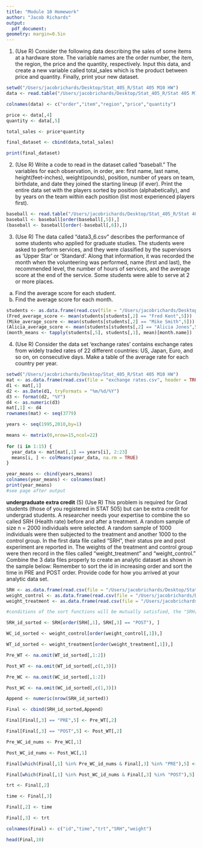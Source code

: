 ```yaml
---
title: "Module 10 Homework"
author: "Jacob Richards"
output:
  pdf_document: 
geometry: margin=0.5in
---
```


(1) (Use R) Consider the following data describing the sales of some items at a hardware
store. The variable names are the order number, the item, the region, the price and the
quantity, respectively. Input this data, and create a new variable called total_sales which is the product between price and quantity. Finally, print your new dataset.
```r
setwd("/Users/jacobrichards/Desktop/Stat_405_R/Stat 405 M10 HW")
data <- read.table("/Users/jacobrichards/Desktop/Stat_405_R/Stat 405 M10 HW/HW10.txt")

colnames(data) <- c("order","item","region","price","quantity")

price <- data[,4]
quantity <- data[,5]

total_sales <- price*quantity

final_dataset <- cbind(data,total_sales)

print(final_dataset)
```
\pagebreak
(2) (Use R) Write a code to read in the dataset called “baseball.” The variables for each
observation, in order, are: first name, last name, height(feet-inches), weight(pounds),
position, number of years on team, birthdate, and date they joined the starting lineup (if
ever). Print the entire data set with the players sorted by position (alphabetically), and by
years on the team within each position (list most experienced players first).
```r
baseball <- read.table("/Users/jacobrichards/Desktop/Stat_405_R/Stat 405 M10 HW/baseball.txt", sep = "", header = TRUE, fill = TRUE)
baseball <- baseball[order(baseball[,5]),]
(baseball <- baseball[order(-baseball[,6]),])
```
\pagebreak
(3) (Use R) The data called “data3_6.csv” describes the performance of some
students who applied for graduate studies. The students were asked to perform services,
and they were classified by the supervisors as ‘Upper Star’ or ‘Standard’. Along that
information, it was recorded the month when the volunteering was performed, name (first
and last), the recommended level, the number of hours of services, and the average score
at the end of the service. Some students were able to serve at 2 or more places.
(a) Find the average score for each student.
(b) Find the average score for each month.
```r
students <- as.data.frame(read.csv(file = "/Users/jacobrichards/Desktop/Stat_405_R/Stat 405 M10 HW/data3_6(1).csv", header = TRUE))
(Fred_average_score <- mean(students[students[,2] == "Fred Kent",5]))
(Mike_average_score <- mean(students[students[,2] == "Mike Smith",5]))
(Alicia_average_score <- mean(students[students[,2] == "Alicia Jones",5]))
(month_means <- tapply(students[,5], students[,1], mean)[month.name])
```
\pagebreak
(4) (Use R) Consider the data set ‘exchange rates’ contains exchange rates from widely
traded rates of 22 different countries: US, Japan, Euro, and so on, on consecutive days.
Make a table of the average rate for each country per year.
```r
setwd("/Users/jacobrichards/Desktop/Stat_405_R/Stat 405 M10 HW")
mat <- as.data.frame(read.csv(file = "exchange rates.csv", header = TRUE))
d1 <- mat[,1]
d2 <- as.Date(d1, tryFormats = "%m/%d/%Y")
d3 <- format(d2, "%Y")
d4 <- as.numeric(d3)
mat[,1] <- d4
rownames(mat) <- seq(3779)

years <- seq(1995,2010,by=1)

means <- matrix(0,nrow=15,ncol=22)
     
for (i in 1:15) {
  year_data <- mat[mat[,1] == years[i], 2:23]  
  means[i, ] <- colMeans(year_data, na.rm = TRUE)  
}

year_means <- cbind(years,means)
colnames(year_means) <- colnames(mat)
print(year_means)
#see page after output
```
\pagebreak
**undergraduate extra credit**
(5) (Use R) This problem is required for Grad students (those of you registered in
STAT 505) but can be extra credit for undergrad students. 
A researcher needs your expertise to combine the so called SRH (Health rate) before and
after a treatment. A random sample of size n = 2000 individuals were selected. A random
sample of 1000 individuals were then subjected to the treatment and another 1000 to the
control group. In the first data file called “SRH”, their status pre and post experiment are
reported in. The weights of the treatment and control group were then record in the files
called “weight_treatment” and “weight_control.” Combine the 3 data files properly to
create an analytic dataset as shown in the sample below:
Remember to sort the id in increasing order and sort the time in PRE and POST order.
Provide code for how you arrived at your analytic data set.
```r
SRH <- as.data.frame(read.csv(file = "/Users/jacobrichards/Desktop/Stat_405_R/Stat 405 M10 HW/SRH(1).csv", header = TRUE))
weight_control <- as.data.frame(read.csv(file = "/Users/jacobrichards/Desktop/Stat_405_R/Stat 405 M10 HW/weight_control(1).csv", header = TRUE))
weight_treatment <- as.data.frame(read.csv(file = "/Users/jacobrichards/Desktop/Stat_405_R/Stat 405 M10 HW/weight_treatment(1).csv", header = TRUE))
```

```r
#conditions of the sort functions will be mutually satisfied, the "SRH[,3] == "POST" will order these rows in in aesending while still satisfying the ordering of the ID column 

SRH_id_sorted <- SRH[order(SRH[,1], SRH[,3] == "POST"), ]

WC_id_sorted <- weight_control[order(weight_control[,1]),]

WT_id_sorted <- weight_treatment[order(weight_treatment[,1]),]

Pre_WT <- na.omit(WT_id_sorted[,1:2]) 

Post_WT <- na.omit(WT_id_sorted[,c(1,3)])

Pre_WC <- na.omit(WC_id_sorted[,1:2])

Post_WC <- na.omit(WC_id_sorted[,c(1,3)])

Append <- numeric(nrow(SRH_id_sorted))

Final <- cbind(SRH_id_sorted,Append)

Final[Final[,3] == "PRE",5] <- Pre_WT[,2]

Final[Final[,3] == "POST",5] <- Post_WT[,2]

Pre_WC_id_nums <- Pre_WC[,1]

Post_WC_id_nums <- Post_WC[,1]

Final[which(Final[,1] %in% Pre_WC_id_nums & Final[,3] %in% "PRE"),5] <- Pre_WC[,2]

Final[which(Final[,1] %in% Post_WC_id_nums & Final[,3] %in% "POST"),5] <- Post_WC[,2]

trt <- Final[,2]

time <- Final[,3]

Final[,2] <- time

Final[,3] <- trt

colnames(Final) <- c("id","time","trt","SRH","weight")

head(Final,10)
```